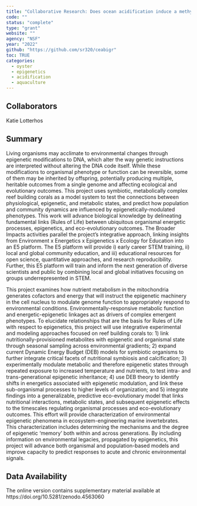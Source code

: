 ```yaml
---
title: "Collaborative Research: Does ocean acidification induce a methylation response that affects the fitness of the next generation in oysters?"
code: ""
status: "complete"
type: "grant"
website: ""
agency: "NSF"
year: "2022"
github: "https://github.com/sr320/ceabigr"
toc: TRUE
categories:
  - oyster
  - epigenetics
  - acidification
  - aquaculture
---
```


## Collaborators

Katie Lotterhos

## Summary

Living organisms may acclimate to environmental changes through epigenetic modifications to DNA, which alter the way genetic instructions are interpreted without altering the DNA code itself. While these modifications to organismal phenotype or function can be reversible, some of them may be inherited by offspring, potentially producing multiple, heritable outcomes from a single genome and affecting ecological and evolutionary outcomes. This project uses symbiotic, metabolically complex reef building corals as a model system to test the connections between physiological, epigenetic, and metabolic states, and predict how population and community dynamics are influenced by epigenetically-modulated phenotypes. This work will advance biological knowledge by delineating fundamental links (Rules of Life) between ubiquitous organismal energetic processes, epigenetics, and eco-evolutionary outcomes. The Broader Impacts activities parallel the project's integrative approach, linking insights from Environment x Energetics x Epigenetics x Ecology for Education into an E5 platform. The E5 platform will provide i) early career STEM training, ii) local and global community education, and iii) educational resources for open science, quantitative approaches, and research reproducibility. Further, this E5 platform will train and inform the next generation of diverse scientists and public by combining local and global initiatives focusing on groups underrepresented in STEM.

This project examines how nutrient metabolism in the mitochondria generates cofactors and energy that will instruct the epigenetic machinery in the cell nucleus to modulate genome function to appropriately respond to environmental conditions. Environmentally-responsive metabolic function and energetic-epigenetic linkages act as drivers of complex emergent phenotypes. To elucidate relationships that are the basis for Rules of Life with respect to epigenetics, this project will use integrative experimental and modeling approaches focused on reef building corals to: 1) link nutritionally-provisioned metabolites with epigenetic and organismal state through seasonal sampling across environmental gradients; 2) expand current Dynamic Energy Budget (DEB) models for symbiotic organisms to further integrate critical facets of nutritional symbiosis and calcification; 3) experimentally modulate metabolic and therefore epigenetic states through repeated exposure to increased temperature and nutrients, to test intra- and trans-generational epigenetic inheritance; 4) use DEB theory to identify shifts in energetics associated with epigenetic modulation, and link these sub-organismal processes to higher levels of organization; and 5) integrate findings into a generalizable, predictive eco-evolutionary model that links nutritional interactions, metabolic states, and subsequent epigenetic effects to the timescales regulating organismal processes and eco-evolutionary outcomes. This effort will provide characterization of environmental epigenetic phenomena in ecosystem-engineering marine invertebrates. This characterization includes determining the mechanisms and the degree of epigenetic 'memory' both within and across generations. By including information on environmental legacies, propagated by epigenetics, this project will advance both organismal and population-based models and improve capacity to predict responses to acute and chronic environmental signals.

## Data Availability

The online version contains supplementary material available at https://doi.org/10.5281/zenodo.4563060
